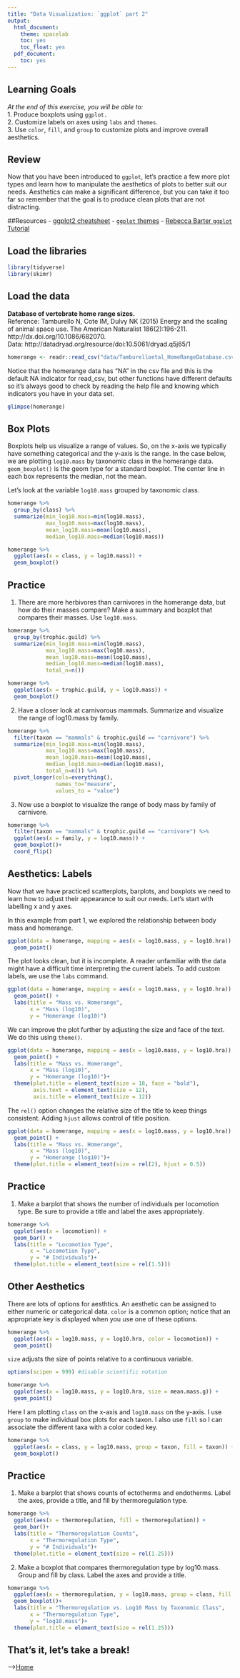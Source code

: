 ```yaml
---
title: "Data Visualization: `ggplot` part 2"
output:
  html_document:
    theme: spacelab
    toc: yes
    toc_float: yes
  pdf_document:
    toc: yes
---
```


## Learning Goals
*At the end of this exercise, you will be able to:*    
1. Produce boxplots using `ggplot.`  
2. Customize labels on axes using `labs` and `themes`.  
3. Use `color`, `fill`, and `group` to customize plots and improve overall aesthetics.  

## Review
Now that you have been introduced to `ggplot`, let's practice a few more plot types and learn how to manipulate the aesthetics of plots to better suit our needs. Aesthetics can make a significant difference, but you can take it too far so remember that the goal is to produce clean plots that are not distracting.  

##Resources
- [ggplot2 cheatsheet](https://www.rstudio.com/wp-content/uploads/2015/03/ggplot2-cheatsheet.pdf)
- [`ggplot` themes](https://ggplot2.tidyverse.org/reference/ggtheme.html)
- [Rebecca Barter `ggplot` Tutorial](http://www.rebeccabarter.com/blog/2017-11-17-ggplot2_tutorial/)

## Load the libraries
```r
library(tidyverse)
library(skimr)
```

## Load the data
**Database of vertebrate home range sizes.**  
Reference: Tamburello N, Cote IM, Dulvy NK (2015) Energy and the scaling of animal space use. The American Naturalist 186(2):196-211. http://dx.doi.org/10.1086/682070.  
Data: http://datadryad.org/resource/doi:10.5061/dryad.q5j65/1
```r
homerange <- readr::read_csv("data/Tamburelloetal_HomeRangeDatabase.csv")
```

Notice that the homerange data has "NA" in the csv file and this is the default NA indicator for read_csv, but other functions have different defaults so it's always good to check by reading the help file and knowing which indicators you have in your data set.  
```r
glimpse(homerange)
```

## Box Plots
Boxplots help us visualize a range of values. So, on the x-axis we typically have something categorical and the y-axis is the range. In the case below, we are plotting `log10.mass` by taxonomic class in the homerange data. `geom_boxplot()` is the geom type for a standard boxplot. The center line in each box represents the median, not the mean.

Let's look at the variable `log10.mass` grouped by taxonomic class.
```r
homerange %>% 
  group_by(class) %>% 
  summarize(min_log10.mass=min(log10.mass),
            max_log10.mass=max(log10.mass),
            mean_log10.mass=mean(log10.mass),
            median_log10.mass=median(log10.mass))
```

```r
homerange %>% 
  ggplot(aes(x = class, y = log10.mass)) +
  geom_boxplot()
```

## Practice
1. There are more herbivores than carnivores in the homerange data, but how do their masses compare? Make a summary and boxplot that compares their masses. Use `log10.mass`.
```r
homerange %>% 
  group_by(trophic.guild) %>% 
  summarize(min_log10.mass=min(log10.mass),
            max_log10.mass=max(log10.mass),
            mean_log10.mass=mean(log10.mass),
            median_log10.mass=median(log10.mass),
            total_n=n())
```

```r
homerange %>% 
  ggplot(aes(x = trophic.guild, y = log10.mass)) +
  geom_boxplot()
```

2. Have a closer look at carnivorous mammals. Summarize and visualize the range of log10.mass by family.
```r
homerange %>% 
  filter(taxon == "mammals" & trophic.guild == "carnivore") %>% 
  summarize(min_log10.mass=min(log10.mass),
            max_log10.mass=max(log10.mass),
            mean_log10.mass=mean(log10.mass),
            median_log10.mass=median(log10.mass),
            total_n=n()) %>% 
  pivot_longer(cols=everything(),
               names_to="measure",
               values_to = "value")
```

3. Now use a boxplot to visualize the range of body mass by family of carnivore.
```r
homerange %>% 
  filter(taxon == "mammals" & trophic.guild == "carnivore") %>%
  ggplot(aes(x = family, y = log10.mass)) +
  geom_boxplot()+
  coord_flip()
```

## Aesthetics: Labels
Now that we have practiced scatterplots, barplots, and boxplots we need to learn how to adjust their appearance to suit our needs. Let's start with labelling x and y axes.  

In this example from part 1, we explored the relationship between body mass and homerange.
```r
ggplot(data = homerange, mapping = aes(x = log10.mass, y = log10.hra)) +
  geom_point()
```

The plot looks clean, but it is incomplete. A reader unfamiliar with the data might have a difficult time interpreting the current labels. To add custom labels, we use the `labs` command.
```r
ggplot(data = homerange, mapping = aes(x = log10.mass, y = log10.hra)) +
  geom_point() +
  labs(title = "Mass vs. Homerange",
       x = "Mass (log10)",
       y = "Homerange (log10)")
```

We can improve the plot further by adjusting the size and face of the text. We do this using `theme()`.
```r
ggplot(data = homerange, mapping = aes(x = log10.mass, y = log10.hra)) +
  geom_point() +
  labs(title = "Mass vs. Homerange",
       x = "Mass (log10)",
       y = "Homerange (log10)")+
  theme(plot.title = element_text(size = 18, face = "bold"),
        axis.text = element_text(size = 12),
        axis.title = element_text(size = 12))
```

The `rel()` option changes the relative size of the title to keep things consistent. Adding `hjust` allows control of title position.
```r
ggplot(data = homerange, mapping = aes(x = log10.mass, y = log10.hra)) +
  geom_point() +
  labs(title = "Mass vs. Homerange",
       x = "Mass (log10)",
       y = "Homerange (log10)")+ 
  theme(plot.title = element_text(size = rel(2), hjust = 0.5))
```

## Practice
1. Make a barplot that shows the number of individuals per locomotion type. Be sure to provide a title and label the axes appropriately.
```r
homerange %>% 
  ggplot(aes(x = locomotion)) +
  geom_bar() +
  labs(title = "Locomotion Type",
       x = "Locomotion Type",
       y = "# Individuals")+ 
  theme(plot.title = element_text(size = rel(1.5)))
```

## Other Aesthetics
There are lots of options for aesthtics. An aesthetic can be assigned to either numeric or categorical data. `color` is a common option; notice that an appropriate key is displayed when you use one of these options.
```r
homerange %>% 
  ggplot(aes(x = log10.mass, y = log10.hra, color = locomotion)) +
  geom_point()
```

`size` adjusts the size of points relative to a continuous variable.
```r
options(scipen = 999) #disable scientific notation

homerange %>% 
  ggplot(aes(x = log10.mass, y = log10.hra, size = mean.mass.g)) +
  geom_point()
```

Here I am plotting `class` on the x-axis and `log10.mass` on the y-axis. I use `group` to make individual box plots for each taxon. I also use `fill` so I can associate the different taxa with a color coded key.
```r
homerange %>% 
  ggplot(aes(x = class, y = log10.mass, group = taxon, fill = taxon)) +
  geom_boxplot()
```

## Practice
1. Make a barplot that shows counts of ectotherms and endotherms. Label the axes, provide a title, and fill by thermoregulation type.
```r
homerange %>% 
  ggplot(aes(x = thermoregulation, fill = thermoregulation)) +
  geom_bar()+
  labs(title = "Thermoregulation Counts",
       x = "Thermoregulation Type",
       y = "# Individuals")+ 
  theme(plot.title = element_text(size = rel(1.25)))
```

2. Make a boxplot that compares thermoregulation type by log10.mass. Group and fill by class. Label the axes and provide a title.
```r
homerange %>% 
  ggplot(aes(x = thermoregulation, y = log10.mass, group = class, fill = class))+
  geom_boxplot()+
  labs(title = "Thermoregulation vs. Log10 Mass by Taxonomic Class",
       x = "Thermoregulation Type",
       y = "log10.mass")+ 
  theme(plot.title = element_text(size = rel(1.25)))
```

## That's it, let's take a break!   

-->[Home](https://jmledford3115.github.io/datascibiol/)